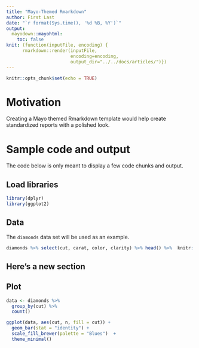 ```yaml
---
title: "Mayo-Themed Rmarkdown"
author: First Last
date: "`r format(Sys.time(), '%d %B, %Y')`"
output: 
  mayodown::mayohtml:
    toc: false
knit: (function(inputFile, encoding) {
      rmarkdown::render(inputFile,
                        encoding=encoding,
                        output_dir="../../docs/articles/")})
---
```


```r
knitr::opts_chunk$set(echo = TRUE) 
```

# Motivation

Creating a Mayo themed Rmarkdown template would help create standardized reports with a polished look.

# Sample code and output

The code below is only meant to display a few code chunks and output.

## Load libraries

```r
library(dplyr)
library(ggplot2)
```

## Data

The `diamonds` data set will be used as an example.

```r
diamonds %>% select(cut, carat, color, clarity) %>% head() %>%  knitr::kable()
```

## Here's a new section

## Plot

```r
data <- diamonds %>% 
  group_by(cut) %>% 
  count()

ggplot(data, aes(cut, n, fill = cut)) +
  geom_bar(stat = "identity") +
  scale_fill_brewer(palette = "Blues")  +
  theme_minimal()
```
